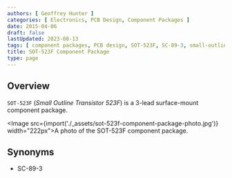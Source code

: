 ```yaml
---
authors: [ Geoffrey Hunter ]
categories: [ Electronics, PCB Design, Component Packages ]
date: 2015-04-06
draft: false
lastUpdated: 2023-08-13
tags: [ component packages, PCB design, SOT-523F, SC-89-3, small-outline, transistor ]
title: SOT-523F Component Package
type: page
---
```



## Overview

`SOT-523F` (_Small Outline Transistor 523F_) is a 3-lead surface-mount component package.

<Image src={import('./_assets/sot-523f-component-package-photo.jpg')} width="222px">A photo of the SOT-523F component package.</Image>

## Synonyms

* SC-89-3

